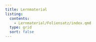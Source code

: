 ```yaml
---
title: Lernmaterial
listing:
  contents:
    - Lernmaterial/Foliensatz/index.qmd
  type: grid
  sort: false
---
```

